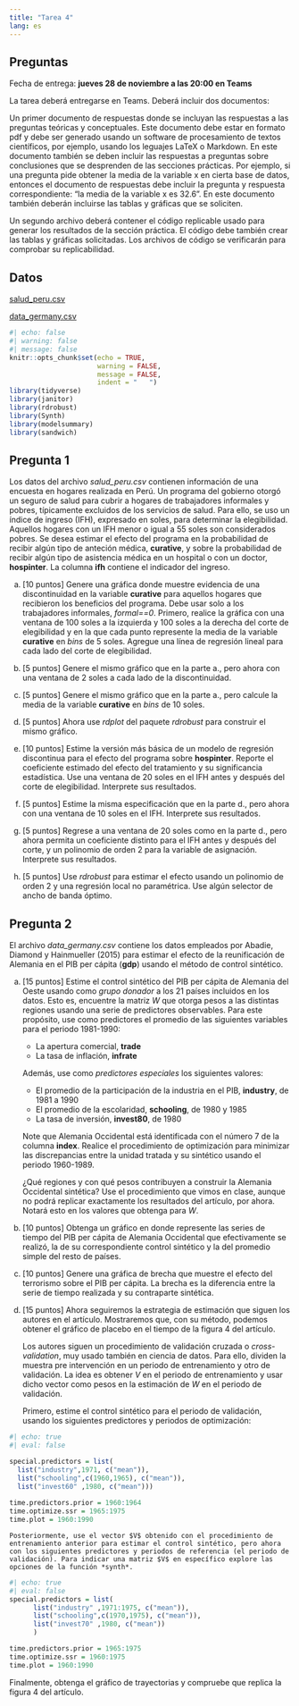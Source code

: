 ```yaml
---
title: "Tarea 4"
lang: es
---
```



## Preguntas

Fecha de entrega: **jueves 28 de noviembre a las 20:00 en Teams**

La tarea deberá entregarse en Teams. Deberá incluir dos documentos:

Un primer documento de respuestas donde se incluyan las respuestas a las preguntas teóricas y conceptuales. Este documento debe estar en formato pdf y debe ser generado usando un software de procesamiento de textos científicos, por ejemplo, usando los leguajes LaTeX o Markdown. En este documento también se deben incluir las respuestas a preguntas sobre conclusiones que se desprenden de las secciones prácticas. Por ejemplo, si una pregunta pide obtener la media de la variable x en cierta base de datos, entonces el documento de respuestas debe incluir la pregunta y respuesta correspondiente: “la media de la variable x es 32.6”. En este documento también deberán incluirse las tablas y gráficas que se soliciten.

Un segundo archivo deberá contener el código replicable usado para generar los resultados de la sección práctica. El código debe también crear las tablas y gráficas solicitadas. Los archivos de código se verificarán para comprobar su replicabilidad.

## Datos

[salud_peru.csv](../files/salud_peru.csv)

[data_germany.csv](../files/data_germany.csv)


```r
#| echo: false
#| warning: false 
#| message: false
knitr::opts_chunk$set(echo = TRUE,
                      warning = FALSE,
                      message = FALSE,
                      indent = "   ")
library(tidyverse)
library(janitor)
library(rdrobust)
library(Synth)
library(modelsummary)
library(sandwich)
```


## Pregunta 1

Los datos del archivo *salud_peru.csv* contienen información de una encuesta en hogares realizada en Perú. Un programa del gobierno otorgó un seguro de salud para cubrir a hogares de trabajadores informales y pobres, típicamente excluidos de los servicios de salud. Para ello, se uso un índice de ingreso (IFH), expresado en soles, para determinar la elegibilidad. Aquellos hogares con un IFH menor o igual a 55 soles son considerados pobres. Se desea estimar el efecto del programa en la probabilidad de recibir algún tipo de anteción médica, **curative**, y sobre la probabilidad de recibir algún tipo de asistencia médica en un hospital o con un doctor, **hospinter**. La columna **ifh** contiene el indicador del ingreso.

a. [10 puntos] Genere una gráfica donde muestre evidencia de una discontinuidad en la variable **curative** para aquellos hogares que recibieron los beneficios del programa. Debe usar solo a los trabajadores informales, *formal==0*. Primero, realice la gráfica con una ventana de 100 soles a la izquierda y 100 soles a la derecha del corte de elegibilidad y en la que cada punto represente la media de la variable **curative** en *bins* de 5 soles. Agregue una línea de regresión lineal para cada lado del corte de elegibilidad.

a. [5 puntos] Genere el mismo gráfico que en la parte a., pero ahora con una ventana de 2 soles a cada lado de la discontinuidad.

a. [5 puntos] Genere el mismo gráfico que en la parte a., pero calcule la media de la variable **curative** en *bins* de 10 soles.

a. [5 puntos] Ahora use *rdplot* del paquete *rdrobust* para construir el mismo gráfico.

a. [10 puntos] Estime la versión más básica de un modelo de regresión discontinua para el efecto del programa sobre **hospinter**. Reporte el coeficiente estimado del efecto del tratamiento y su significancia estadística. Use una ventana de 20 soles en el IFH antes y después del corte de elegibilidad. Interprete sus resultados.

a. [5 puntos] Estime la misma especificación que en la parte d., pero ahora con una ventana de 10 soles en el IFH. Interprete sus resultados.

a. [5 puntos] Regrese a una ventana de 20 soles como en la parte d., pero ahora permita un coeficiente distinto para el IFH antes y después del corte, y un polinomio de orden 2 para la variable de asignación. Interprete sus resultados.

a. [5 puntos] Use *rdrobust* para estimar el efecto usando un polinomio de orden 2 y una regresión local no paramétrica. Use algún selector de ancho de banda óptimo.


## Pregunta 2

El archivo *data_germany.csv* contiene los datos empleados por Abadie, Diamond y Hainmueller (2015) para estimar el efecto de la reunificación de Alemania en el PIB per cápita (**gdp**) usando el método de control sintético.

a. [15 puntos] Estime el control sintético del PIB per cápita de Alemania del Oeste usando como *grupo donador* a los 21 países incluidos en los datos. Esto es, encuentre la matriz $W$ que otorga pesos a las distintas regiones usando una serie de predictores observables. Para este propósito, use como predictores el promedio de las siguientes variables para el periodo 1981-1990:

    - La apertura comercial, **trade**
    - La tasa de inflación, **infrate**
    
     Además, use como *predictores especiales* los siguientes valores:

    -	El promedio de la participación de la industria en el PIB, **industry**, de 1981 a 1990
    -	El promedio de la escolaridad, **schooling**, de 1980 y 1985
    - La tasa de inversión, **invest80**, de 1980

    Note que Alemania Occidental está identificada con el número 7 de la columna **index**. Realice el procedimiento de optimización para minimizar las discrepancias entre la unidad tratada y su sintético usando el periodo 1960-1989.

    ¿Qué regiones y con qué pesos contribuyen a construir la Alemania Occidental sintética? Use el procedimiento que vimos en clase, aunque no podrá replicar exactamente los resultados del artículo, por ahora. Notará esto en los valores que obtenga para $W$.

a. [10 puntos] Obtenga un gráfico en donde represente las series de tiempo del PIB per cápita de Alemania Occidental que efectivamente se realizó, la de su correspondiente control sintético y la del promedio simple del resto de países.

a. [10 puntos] Genere una gráfica de brecha que muestre el efecto del terrorismo sobre el PIB per cápita. La brecha es la diferencia entre la serie de tiempo realizada y su contraparte sintética.

a. [15 puntos] Ahora seguiremos la estrategia de estimación que siguen los autores en el artículo. Mostraremos que, con su método, podemos obtener el gráfico de placebo en el tiempo de la figura 4 del artículo.
   
   Los autores siguen un procedimiento de validación cruzada o *cross-validation*, muy usado también en ciencia de datos. Para ello, dividen la muestra pre intervención en un periodo de entrenamiento y otro de validación. La idea es obtener $V$ en el periodo de entrenamiento y usar dicho vector como pesos en la estimación de $W$ en el periodo de validación.

   Primero, estime el control sintético para el periodo de validación, usando los siguientes predictores y periodos de optimización:
 
```r
#| echo: true
#| eval: false

special.predictors = list(
  list("industry",1971, c("mean")),
  list("schooling",c(1960,1965), c("mean")),
  list("invest60" ,1980, c("mean")))
    
time.predictors.prior = 1960:1964
time.optimize.ssr = 1965:1975
time.plot = 1960:1990

```

    Posteriormente, use el vector $V$ obtenido con el procedimiento de entrenamiento anterior para estimar el control sintético, pero ahora con los siguientes predictores y periodos de referencia (el periodo de validación). Para indicar una matriz $V$ en específico explore las opciones de la función *synth*.

```r
#| echo: true
#| eval: false
special.predictors = list(
      list("industry" ,1971:1975, c("mean")),
      list("schooling",c(1970,1975), c("mean")),
      list("invest70" ,1980, c("mean"))
      )

time.predictors.prior = 1965:1975
time.optimize.ssr = 1960:1975
time.plot = 1960:1990

```

   Finalmente, obtenga el gráfico de trayectorias y compruebe que replica la figura 4 del artículo.
